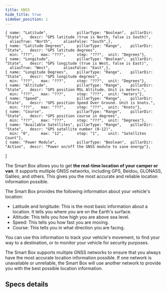```yaml
---
title: GNSS
hide_title: true
sidebar_position: 1
---
```


<!--
 FROM   @site/src/components/templates/PageSpecification
 VER    1.0.3
-->


    { name: "Latitude",             pillarType: "Boolean",  pillarDir: "State",   descr: "GPS latitude (true is North, false is South)",
      aliasTrue: "North",     aliasFalse: "South",},
    { name: "Latitude Degrees",     pillarType: "Range",    pillarDir: "State",   descr: "GPS latitude degrees",
      min: "???",   max: "???",     step: "???",  unit: "Degrees"},
    { name: "Longitude",            pillarType: "Boolean",  pillarDir: "State",   descr: "GPS longitude (true is West, false is East)",
      aliasTrue: "West",      aliasFalse: "East",},
    { name: "Longitude Degrees",    pillarType: "Range",    pillarDir: "State",   descr: "GPS longitude degrees",
      min: "???",   max: "???",     step: "???",  unit: "Degrees"},
    { name: "Altitude",             pillarType: "Range",    pillarDir: "State",   descr: "GPS position MSL Altitude. Unit is meters.",
      min: "???",   max: "???",     step: "???",  unit: "meters"},
    { name: "Speed",                pillarType: "Range",    pillarDir: "State",   descr: "GPS position Speed Over Ground. Unit is knots.",
      min: "???",   max: "???",     step: "???",  unit: "Knots"},
    { name: "Course",               pillarType: "Range",    pillarDir: "State",   descr: "GPS position course in degrees",
      min: "???",   max: "???",     step: "???",  unit: "Degrees"},
    { name: "Available Satellites", pillarType: "Range",    pillarDir: "State",   descr: "GPS satellite number (0-12)",
      min: "0",     max: "12",      step: "1",    unit: "Satellites Count"},
    { name: "Power Module",         pillarType: "Boolean",  pillarDir: "Action",  descr: "Power on/off the GNSS module to save energy"},
]


<!-- { name: "Longitude Degrees",    pillarType: "Range",    pillarDir: 	"State",  descr: "GPS longitude degrees", -->
<!--   min: "???",   max: "???",     step: "???",  unit: [{key: "1", val: "aaa"}, {key: "2", val: "bbb"}, {key: "3", val: "ccc"}]}, -->

<SpecificationTitle
  name={specs_group_name} />

<SpecificationHeader
  name={specs_group_name}
  pillars={specs_group_pillars} >

The Smart Box allows you to get <b>the real-time location of your camper or
van</b>. It supports multiple GNSS networks, including GPS, Beidou, GLONASS,
Galileo, and others. This gives you the most accurate and reliable location
information possible.

</SpecificationHeader>

The Smart Box provides the following information about your vehicle's location:

* Latitude and longitude: This is the most basic information about a location. It
tells you where you are on the Earth's surface.
* Altitude: This tells you how high you are above sea level.
* Speed: This tells you how fast you are moving.
* Course: This tells you in what direction you are facing.

You can use this information to track your vehicle's movement, to find your way
to a destination, or to monitor your vehicle for security purposes.

The Smart Box supports multiple GNSS networks to ensure that you always have the
most accurate location information possible. If one network is unavailable or
unreliable, the Smart Box will use another network to provide you with the best
possible location information.

## Specs details

<SpecificationDetails
  name={specs_group_name}
  group_path={specs_group_path}
  pillars={specs_group_pillars} />
